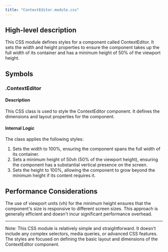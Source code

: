 ```yaml
---
title: "ContextEditor.module.css"
---
```


## High-level description
This CSS module defines styles for a component called ContextEditor. It sets the width and height properties to ensure the component takes up the full width of its container and has a minimum height of 50% of the viewport height.

## Symbols

### .ContextEditor
#### Description
This CSS class is used to style the ContextEditor component. It defines the dimensions and layout properties for the component.

#### Internal Logic
The class applies the following styles:
1. Sets the width to 100%, ensuring the component spans the full width of its container.
2. Sets a minimum height of 50vh (50% of the viewport height), ensuring the component has a substantial vertical presence on the screen.
3. Sets the height to 100%, allowing the component to grow beyond the minimum height if its content requires it.

## Performance Considerations
The use of viewport units (vh) for the minimum height ensures that the component's size is responsive to different screen sizes. This approach is generally efficient and doesn't incur significant performance overhead.

---

Note: This CSS module is relatively simple and straightforward. It doesn't include any complex selectors, media queries, or advanced CSS features. The styles are focused on defining the basic layout and dimensions of the ContextEditor component.